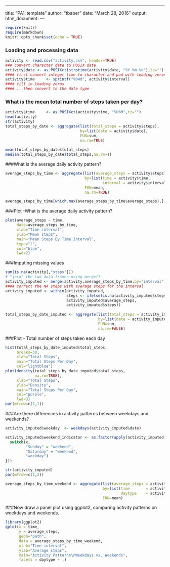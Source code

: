 ---
title: "PA1_template"
author: "tbaber"
date: "March 28, 2016"
output: html_document:
    ---

```r
require(knitr)
require(markdown)
knitr::opts_chunk$set(echo = TRUE)
```



### Loading and processing data
```r

activity <- read.csv("activity.csv", header=TRUE)
### convert character date to POSIX date
activity$date <- as.POSIXct(strptime(activity$date, "%Y-%m-%d"),tz="")
#### first convert integer time to character and pad with leading zeros...
activity$time     <- sprintf("%04d", activity$interval)
#### fill in leading zeros
#### ...then convert to the date type

```
### What is the mean total number of steps taken per day?
```r

activity$time     <- as.POSIXct(activity$time, "%H%M",tz="")
head(activity)
str(activity)
total_steps_by_date <- aggregate(list(total_steps = activity$steps),
                                 by=list(date = activity$date),
                                 FUN=sum,
                                 na.rm=TRUE)
                                 
mean(total_steps_by_date$total_steps)
median(total_steps_by_date$total_steps,na.rm=T)
```

###What is the average daily activity pattern?
```r

average_steps_by_time <- aggregate(list(average_steps = activity$steps),
                                   by=list(time = activity$time,
                                           interval = activity$interval),
                                   FUN=mean,
                                   na.rm=TRUE)

average_steps_by_time[which.max(average_steps_by_time$average_steps),]   
```

###Plot -What is the average daily activity pattern?
```r
plot(average_steps ~ time,
     data=average_steps_by_time,
     xlab="Time interval",
     ylab="Mean steps",
     main="Mean Steps By Time Interval",
     type="l",
     col="blue",
     lwd=2)

```

###Imputing missing values
```r
sum(is.na(activity[,"steps"]))
# "join" the two data frames using merge()
activity_imputed <- merge(activity,average_steps_by_time,by="interval")
#### correct the NA steps with average steps for the interval
activity_imputed <- within(activity_imputed,
                           steps <- ifelse(is.na(activity_imputed$steps),
                           activity_imputed$average_steps,
                           activity_imputed$steps))
                        
total_steps_by_date_imputed <- aggregate(list(total_steps = activity_imputed$steps),
                                         by=list(date = activity_imputed$date),
                                         FUN=sum,
                                         na.rm=FALSE)
```
###Plot - Total number of steps taken each day
```r
hist(total_steps_by_date_imputed$total_steps,
     breaks=30,
     xlab="Total Steps",
     main="Total Steps Per Day",
     col="lightblue")
plot(density(total_steps_by_date_imputed$total_steps,
             na.rm=TRUE),
     xlab="Total Steps",
     ylab="Density",
     main="Total Steps Per Day",     
     col="purple",
     lwd=3)
par(mfrow=c(1,1))
```
###Are there differences in activity patterns between weekdays and weekends?

```r
activity_imputed$weekday  <- weekdays(activity_imputed$date)

activity_imputed$weekend_indicator <- as.factor(apply(activity_imputed["weekday"], 1, function(x) {
  switch(x,
         "Sunday" = "weekend",
         "Saturday" = "weekend",
         "weekday")
}))

str(activity_imputed)
par(mfrow=c(1,2))
```





```r

average_steps_by_time_weekend <- aggregate(list(average_steps = activity_imputed$steps),
                                           by=list(time       = activity_imputed$time.x,
                                                   daytype    = activity_imputed$weekend_indicator),
                                           FUN=mean)
```


###Now draw a panel plot using ggplot2, comparing activity patterns on weekdays and weekends.
```r

library(ggplot2)
qplot(x = time,
      y = average_steps,
      geom="path",
      data = average_steps_by_time_weekend, 
      xlab="Time interval",
      ylab="Average steps",
      main="Activity Patterns\nWeekdays vs. Weekends",
      facets = daytype ~ .)

```

